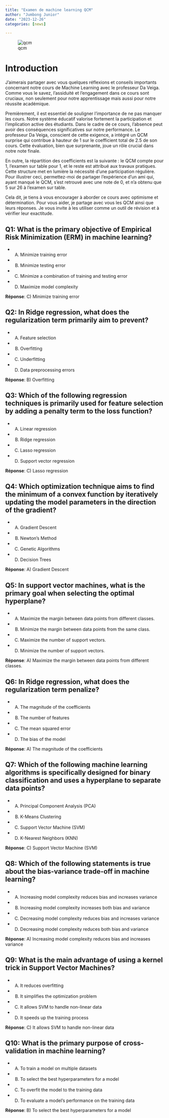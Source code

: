```yaml
---
title: "Examen de machine learning QCM"
author: "Jumbong Junior"
date: "2023-12-26"
categories: [news]

---
```


![qcm](QCM.png)

# Introduction

J'aimerais partager avec vous quelques réflexions et conseils importants concernant notre cours de Machine Learning avec le professeur Da Veiga. Comme vous le savez, l'assiduité et l'engagement dans ce cours sont cruciaux, non seulement pour notre apprentissage mais aussi pour notre réussite académique.

Premièrement, il est essentiel de souligner l'importance de ne pas manquer les cours. Notre système éducatif valorise fortement la participation et l'implication active des étudiants. Dans le cadre de ce cours, l'absence peut avoir des conséquences significatives sur notre performance. Le professeur Da Veiga, conscient de cette exigence, a intégré un QCM surprise qui contribue à hauteur de 1 sur le coefficient total de 2.5 de son cours. Cette évaluation, bien que surprenante, joue un rôle crucial dans notre note finale.

En outre, la répartition des coefficients est la suivante : le QCM compte pour 1, l'examen sur table pour 1, et le reste est attribué aux travaux pratiques. Cette structure met en lumière la nécessité d'une participation régulière. Pour illustrer ceci, permettez-moi de partager l'expérience d'un ami qui, ayant manqué le QCM, s'est retrouvé avec une note de 0, et n'a obtenu que 5 sur 26 à l'examen sur table.

Cela dit, je tiens à vous encourager à aborder ce cours avec optimisme et détermination. Pour vous aider, je partage avec vous les QCM ainsi que leurs réponses. Je vous invite à les utiliser comme un outil de révision et à vérifier leur exactitude. 

## Q1: What is the primary objective of Empirical Risk Minimization (ERM) in machine learning?
- A) Minimize training error
- B) Minimize testing error
- C) Minimize a combination of training and testing error
- D) Maximize model complexity

**Réponse**: C) Minimize  training error

## Q2: In Ridge regression, what does the regularization term primarily aim to prevent?
- A) Feature selection
- B) Overfitting
- C) Underfitting
- D) Data preprocessing errors

**Réponse**: B) Overfitting

## Q3: Which of the following regression techniques is primarily used for feature selection by adding a penalty term to the loss function?
- A) Linear regression
- B) Ridge regression
- C) Lasso regression
- D) Support vector regression

**Réponse**: C) Lasso regression

## Q4: Which optimization technique aims to find the minimum of a convex function by iteratively updating the model parameters in the direction of the gradient?
- A) Gradient Descent
- B) Newton's Method
- C) Genetic Algorithms
- D) Decision Trees

**Réponse**: A) Gradient Descent

## Q5: In support vector machines, what is the primary goal when selecting the optimal hyperplane?
- A) Maximize the margin between data points from different classes.
- B) Minimize the margin between data points from the same class.
- C) Maximize the number of support vectors.
- D) Minimize the number of support vectors.

**Réponse**: A) Maximize the margin between data points from different classes.

## Q6: In Ridge regression, what does the regularization term penalize?
- A) The magnitude of the coefficients
- B) The number of features
- C) The mean squared error
- D) The bias of the model

**Réponse**: A) The magnitude of the coefficients

## Q7: Which of the following machine learning algorithms is specifically designed for binary classification and uses a hyperplane to separate data points?
- A) Principal Component Analysis (PCA)
- B) K-Means Clustering
- C) Support Vector Machine (SVM)
- D) K-Nearest Neighbors (KNN)

**Réponse**: C) Support Vector Machine (SVM)

## Q8: Which of the following statements is true about the bias-variance trade-off in machine learning?
- A) Increasing model complexity reduces bias and increases variance
- B) Increasing model complexity increases both bias and variance
- C) Decreasing model complexity reduces bias and increases variance
- D) Decreasing model complexity reduces both bias and variance

**Réponse**: A) Increasing model complexity reduces bias and increases variance

## Q9: What is the main advantage of using a kernel trick in Support Vector Machines?
- A) It reduces overfitting
- B) It simplifies the optimization problem
- C) It allows SVM to handle non-linear data
- D) It speeds up the training process

**Réponse**: C) It allows SVM to handle non-linear data

## Q10: What is the primary purpose of cross-validation in machine learning?
- A) To train a model on multiple datasets
- B) To select the best hyperparameters for a model
- C) To overfit the model to the training data
- D) To evaluate a model's performance on the training data

**Réponse**: B) To select the best hyperparameters for a model
